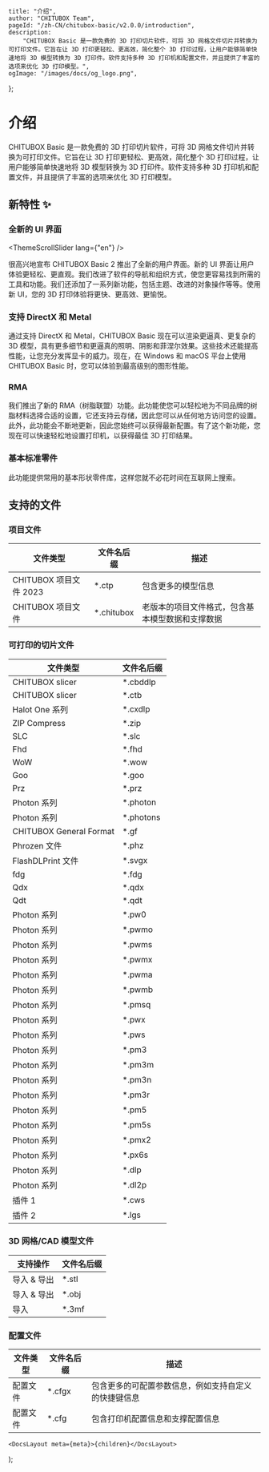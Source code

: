 
	title: "介绍",
	author: "CHITUBOX Team",
	pageId: "/zh-CN/chitubox-basic/v2.0.0/introduction",
	description:
		"CHITUBOX Basic 是一款免费的 3D 打印切片软件，可将 3D 网格文件切片并转换为可打印文件。它旨在让 3D 打印更轻松、更高效，简化整个 3D 打印过程，让用户能够简单快速地将 3D 模型转换为 3D 打印件。软件支持多种 3D 打印机和配置文件，并且提供了丰富的选项来优化 3D 打印模型。",
	ogImage: "/images/docs/og_logo.png",
};

# 介绍

CHITUBOX Basic 是一款免费的 3D 打印切片软件，可将 3D 网格文件切片并转换为可打印文件。它旨在让 3D 打印更轻松、更高效，简化整个 3D 打印过程，让用户能够简单快速地将 3D 模型转换为 3D 打印件。软件支持多种 3D 打印机和配置文件，并且提供了丰富的选项来优化 3D 打印模型。

## 新特性 ✨

### 全新的 UI 界面

<ThemeScrollSlider lang={"en"} />

很高兴地宣布 CHITUBOX Basic 2 推出了全新的用户界面。新的 UI 界面让用户体验更轻松、更直观。我们改进了软件的导航和组织方式，使您更容易找到所需的工具和功能。我们还添加了一系列新功能，包括主题、改进的对象操作等等。使用新 UI，您的 3D 打印体验将更快、更高效、更愉悦。

### 支持 DirectX 和 Metal

<DirectXAndMetal />

通过支持 DirectX 和 Metal，CHITUBOX Basic 现在可以渲染更逼真、更复杂的 3D 模型，具有更多细节和更逼真的照明、阴影和菲涅尔效果。这些技术还能提高性能，让您充分发挥显卡的威力。现在，在 Windows 和 macOS 平台上使用 CHITUBOX Basic 时，您可以体验到最高级别的图形性能。

### RMA

<Rma />

我们推出了新的 RMA（树脂联盟）功能。此功能使您可以轻松地为不同品牌的树脂材料选择合适的设置，它还支持云存储，因此您可以从任何地方访问您的设置。此外，此功能会不断地更新，因此您始终可以获得最新配置。有了这个新功能，您现在可以快速轻松地设置打印机，以获得最佳 3D 打印结果。

### 基本标准零件

<StandardParts />

此功能提供常用的基本形状零件库，这样您就不必花时间在互联网上搜索。

## 支持的文件

### 项目文件

| 文件类型               | 文件名后缀  | 描述                                             |
| ---------------------- | ----------- | ------------------------------------------------ |
| CHITUBOX 项目文件 2023 | \*.ctp      | 包含更多的模型信息                               |
| CHITUBOX 项目文件      | \*.chitubox | 老版本的项目文件格式，包含基本模型数据和支撑数据 |

### 可打印的切片文件

| 文件类型                | 文件名后缀 |
| ----------------------- | ---------- |
| CHITUBOX slicer         | \*.cbddlp  |
| CHITUBOX slicer         | \*.ctb     |
| Halot One 系列          | \*.cxdlp   |
| ZIP Compress            | \*.zip     |
| SLC                     | \*.slc     |
| Fhd                     | \*.fhd     |
| WoW                     | \*.wow     |
| Goo                     | \*.goo     |
| Prz                     | \*.prz     |
| Photon 系列             | \*.photon  |
| Photon 系列             | \*.photons |
| CHITUBOX General Format | \*.gf      |
| Phrozen 文件            | \*.phz     |
| FlashDLPrint 文件       | \*.svgx    |
| fdg                     | \*.fdg     |
| Qdx                     | \*.qdx     |
| Qdt                     | \*.qdt     |
| Photon 系列             | \*.pw0     |
| Photon 系列             | \*.pwmo    |
| Photon 系列             | \*.pwms    |
| Photon 系列             | \*.pwmx    |
| Photon 系列             | \*.pwma    |
| Photon 系列             | \*.pwmb    |
| Photon 系列             | \*.pmsq    |
| Photon 系列             | \*.pwx     |
| Photon 系列             | \*.pws     |
| Photon 系列             | \*.pm3     |
| Photon 系列             | \*.pm3m    |
| Photon 系列             | \*.pm3n    |
| Photon 系列             | \*.pm3r    |
| Photon 系列             | \*.pm5     |
| Photon 系列             | \*.pm5s    |
| Photon 系列             | \*.pmx2    |
| Photon 系列             | \*.px6s    |
| Photon 系列             | \*.dlp     |
| Photon 系列             | \*.dl2p    |
| 插件 1                  | \*.cws     |
| 插件 2                  | \*.lgs     |

### 3D 网格/CAD 模型文件

| 支持操作    | 文件名后缀 |
| ----------- | ---------- |
| 导入 & 导出 | \*.stl     |
| 导入 & 导出 | \*.obj     |
| 导入        | \*.3mf     |

### 配置文件

| 文件类型 | 文件名后缀 | 描述                                                 |
| -------- | ---------- | ---------------------------------------------------- |
| 配置文件 | \*.cfgx    | 包含更多的可配置参数信息，例如支持自定义的快捷键信息 |
| 配置文件 | \*.cfg     | 包含打印机配置信息和支撑配置信息                     |

	<DocsLayout meta={meta}>{children}</DocsLayout>
);
